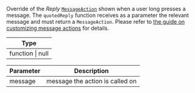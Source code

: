 Override of the *Reply* [`MessageAction`](/reactnative/object-types/message-action) shown when a user long presses a message.
The `quotedReply` function receives as a parameter the relevant message and must return a `MessageAction`.
Please refer to [the guide on customizing message actions](/reactnative/guides/customize-message-actions) for details.

| Type |
| - |
| function \| null |

| Parameter | Description |
| - | - |
| message	| message the action is called on |
